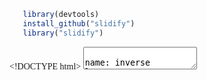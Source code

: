 <!--- chunk-label: R code (No Results in Document) -->
```r
   library(devtools)
   install_github("slidify")
   library("slidify")
```

<!DOCTYPE html>
<html>
   <head>
      <title>Iowa State Team 1 and 2 LOL</title>
      <meta http-equiv="Content-Type" content="text/html; charset=UTF-8"/>
      <meta name="keywords" content="dmc,data mining,dmc2015,intro"/>
      <meta name="description" content="Introduction to the 2015 Data Mining Cup"/>
      <script type="text/javascript" src="https://cdn.mathjax.org/mathjax/latest/MathJax.js?config=TeX-AMS-MML_HTMLorMML"> </script>
      <style type="text/css">
         @import url(https://fonts.googleapis.com/css?family=Droid+Serif:400,700,400italic);
         @import url(https://fonts.googleapis.com/css?family=Yanone+Kaffeesatz);
         @import url(https://fonts.googleapis.com/css?family=Ubuntu+Mono:400,700,400italic);

         body { 
            font-family: 'Droid Serif'; 
         }
         h1, h2, h3 {
            font-family: 'Yanone Kaffeesatz';
            font-weight: 400;
            margin-bottom: 0;
         }

         .remark-slide-content h1 { font-size: 3em; }
         .remark-slide-content h2 { font-size: 2em; }
         .remark-slide-content h3 { font-size: 1.6em; }
         .footnote {
            position: absolute;
            bottom: 3em;
         }
         li p { line-height: 1.25em; }
            .red { color: #fa0000; }
            .bgcol { color: #333333; }
            .large { font-size: 2em; }
            a, a > code {
            color: rgb(249, 38, 114);
            text-decoration: none;
         }
         /* Styling for Template:Quote */
         blockquote.templatequote {
           margin-top: 0;
         }
         blockquote.templatequote div.templatequotecite {
             line-height: 1.5em;
              /* @noflip */
              text-align: left;
              /* @noflip */
              padding-left: 1.6em;
              margin-top: 0;
         }
         /* ISU colors:
            red = 333333
            yellow = ffcc66
         */
         table {
            width: 10%;
            border-collapse: collapse;
            border-color: #333333;
            padding: 10px;
            }
         th {
            background-color: #333333;
            color: #777872;
            font-size: .6em;
         }
         td {
            text-align: right;
            font-size: .6em;
         }
         table
         code {
            -moz-border-radius: 5px;
            -web-border-radius: 5px;
            background: #e7e8e2;
            border-radius: 5px;
         }
         .remark-container {
            background-color: bgcol;
         }
         .remark-code, .remark-inline-code { font-family: 'Ubuntu Mono'; }
         .remark-code-line-highlighted     { background-color: #373832; }
         .pull-left {
            float: left;
            width: 47%;
         }
         .pull-right {
            float: right;
            width: 47%;
         }
         .pull-right ~ p {
            clear: both;
         }
         #slideshow .slide .content code {
            font-size: 0.8em;
         }
         #slideshow .slide .content pre code {
            font-size: 0.9em;
            padding: 15px;
         }
         .inverse {
            background: #333333;
            color: #777872;
            text-shadow: 0 0 20px #333;
         }
         .inverse h1, .inverse h2 {
            color: #f3f3f3;
            line-height: 0.8em;
         }
         /* Slide-specific styling */
         #slide-inverse .footnote {
            bottom: 12px;
            left: 20px;
         }
         #slide-how .slides {
            font-size: 0.9em;
            position: absolute;
            top:  151px;
            right: 140px;
         }
         #slide-how .slides h3 {
            margin-top: 0.2em;
         }
         #slide-how .slides .first, #slide-how .slides .second {
            padding: 1px 20px;
            height: 90px;
            width: 120px;
            -moz-box-shadow: 0 0 10px #777;
            -webkit-box-shadow: 0 0 10px #777;
            box-shadow: 0 0 10px #777;
         }
         #slide-how .slides .first {
            background: #fff;
            position: absolute;
            top: 20%;
            left: 20%;
            z-index: 1;
         }
         #slide-how .slides .second {
            position: relative;
            background: #fff;
            z-index: 0;
         }

         /* Two-column layout */
         .left-column {
            color: #777;
            width: 20%;
            height: 92%;
            float: left;
         }
         .left-column h2:last-of-type, .left-column h3:last-child {
            color: #000;
         }
         .right-column {
            width: 75%;
            float: right;
            padding-top: 1em;
         }
      </style>
   </head>
   <body>
   <textarea id="source">

name: inverse
layout: true
class: center, middle, inverse
---
# 
# Our 2015 Data Mining Cup Solution
## Iowa State University Team 1
### or
### How I Learned to Stop Worrying and Love the Grind
---
#Iowa 
#Iowa State University
##and 
#Our Team
---
layout: false
.left-column[
  ## Iowa
  ### Where is Iowa
]
.right-column[

Because we know that this is an international audience, you might not all be familiar with the state of Iowa.
<center>
<img src="www/figs/iowa.jpeg>
</center>
]
---
layout: false
.left-column[
  ## Iowa
  ### Where is Iowa
  ### About Iowa
]
.right-column[

## Iowa is in America's Midwest

<center>
<img src="figs/iowa-skyline.jpg" alt="dmc logo" height="185"> 
</center>

-  The largest city, Des Moines, only has a population of about 600,000
-  The largest producer of corn, ethanol, and soybeans in the United States
-  There are more pigs than people in Iowa
-  It is named after the Iowa river which itself is named after the Native American "Ioway" tribe.
-  It is the birth place of the actor John Wayne (The Searchers, Red River, ...)
]
---
layout: false
.left-column[
  ## Iowa
  ### Where is Iowa
  ### About Iowa
  ## Iowa State
  ### The Stats Dept
]
.right-column[

<center>
<img src="./figs/american_football.jpg" alt="dmc logo" height="145"> 
</center>

-  First statistics course offered in 1915
-  Department established in 1947 (the first statistics department in the US)
-  Snedecor Hall built in 1953
]
---
layout: false
.left-column[
  ## Iowa
  ### Where is Iowa
  ### About Iowa
  ## Iowa State
  ### The Stats Dept
  ## Our Team
]
.right-column[
-  Great Teammates
<!--Pattern HTML-->
<div id="pattern" class="pattern">
   <ul>
      <li><a><img ../../team_pics/ian.jpeg alt="Team Captain"/></a></li>
      <li><a><img ../../team_pics/Meiling.jpg alt="Team Captain" /></a></li>
      <li><a><img ../../team_pics/Neo_Zhou.jpg alt="Team Captain" /></a></li>
      <li><a><img ../../team_pics/Ran.jpg alt="Team Captain" /></a></li>
      <li><a><img ../../team_pics/Sam_Benidt.jpg alt="Team Captain" /></a></li>
      <li><a><img ../../team_pics/Weicheng.JPG alt="Team Captain" /></a></li>
      <li><a><img ../../team_pics/Yaxun Sun.jpg alt="Team Captain" /></a></li>
      <li><a><img ../../team_pics/Yet.JPG alt="Team Captain" /></a></li>
      <li><a><img ../../team_pics/Yihua.JPG alt="Team Captain" /></a></li>
   </ul>
</div>
<div id="pattern" class="pattern">
   <ul>
      <li><a href="#"><img ~/dmc2015/team_pics/alex.jpg alt="Team Captain" /></a></li>
      <li><a href="#"><img ~/dmc2015/team_pics/chen.jpeg alt="Team Captain" /></a></li>
      <li><a href="#"><img ~/dmc2015/team_pics/connorj.jpeg alt="Team Captain" /></a></li>
      <li><a href="#"><img ~/dmc2015/team_pics/guillermo.png alt="Team Captain" /></a></li>
      <li><a href="#"><img ~/dmc2015/team_pics/ian.jpeg alt="Team Captain" /></a></li>
      <li><a href="#"><img ~/dmc2015/team_pics/jsaporta.jpg alt="Team Captain" /></a></li>
      <li><a href="#"><img ~/dmc2015/team_pics/penglh.jpg alt="Team Captain" /></a></li>
      <li><a href="#"><img ~/dmc2015/team_pics/pete.jpg alt="Team Captain" /></a></li>
   </ul>
</div>
]
---
name: inverse
layout: true
class: center, middle, inverse
---
#Our Approach
---
name: inverse
layout: true
class: center, middle, inverse
---
#In The First 10 Days
---
layout: false
layout: false
.left-column[
  ## First Steps
  ### Find Structure
  ### Examine Error
]
.right-column[
# Dealing with Loss 

$$
\begin{align}
   E = \\sum\_\{i=1\}^\{n\}\\Biggl\[ & \\left\(\\frac\{u\_\{i\} - \\widehat\{u\}\_\{i\}\}\{\\frac\{1\}\{n\}\\sum\_\{i=1\}^\{n\}u\_\{i\}\}\\right\)^\{2\}  \\\\
   & + \\left\(\\frac\{v\_\{i\} - \\widehat\{v\}\_\{i\}\}\{\\frac\{1\}\{n\}\\sum\_\{i=1\}^\{n\}v\_\{i\}\}\\right\)^\{2\} + \\left\(\\frac\{w\_\{i\} - \\widehat\{w\}\_\{i\}\}\{\\frac\{1\}\{n\}\\sum\_\{i=1\}^\{n\}w\_\{i\}\}\\right\)^\{2\} + \\left\(\\frac\{b\_\{i\} - \\widehat\{b\}\_\{i\}\}\{\\frac\{1\}\{n\}\\sum\_\{i=1\}^\{n\}b\_\{i\}\}\\right\)^\{2\} \\Biggr\]
\end{align}
$$


Looking at this, we realized we needed to

-  Need to accurately predict coupon use
-  Need to accurately predict basket value
-  **and** accurately predict the weights
]
---
layout: false
#  Picture of early rec ~ early_shop and usage 
---
name: inverse
layout: true
class: center, middle, inverse
---
#And Then...
---
layout: false
---
#Nothing
We had nothing working for us at all
-  attempts to create some kind of base monetary value of coupons failed
-  attempts to fit a statistical model to user behavior failed
-  attempts to use "oddities" in the data failed
-  Too many categorical 
---
# Create new features
-  LLRs
-  tf-idf
---
# New features means new data divisions
-  Historical set 1 (desc. by Pete - mentioned by ian in background)
-  Historical set 3 (desc. by Ian - mentioned by Pete in background)
---
# Now features can be generated with ease
- LLRs on reward, user, ...
- LLRs on rewardXuser, ...
- LLRs on rewardXuserXbrand, ...
---
# Data Explosion! Thousands of features
- Hundreds of features based on LLRs and tf-idf
- Most features are only weakly related to response
- Needed an easy way to select strongest features.
---
# Feature Selection:
Iteratively run on subsets of data:
- random forest
- C5.0
- adaboost
- lasso
---
# Feature Selection:
- ~ 900-1000 columns in feature matrix.
- 305 from random forest
- 70 most important C5.0
- 38 from lasso
---
# Reduce features by selection
- Pete - lasso and crf to reduce number of features
---
      </textarea>
      <script>
         var slideshow = remark.create();
      </script>
      <script src="https://gnab.github.io/remark/downloads/remark-latest.min.js" type="text/javascript"></script>
      <script type="text/javascript">
         var hljs = remark.highlighter.engine;
      </script>
      <script src="./remark.language.js" type="text/javascript"></script>
      <script type="text/javascript">
         var slideshow = remark.create({
            highlightStyle: 'monokai',
            highlightLanguage: 'remark'
         }) ;
      </script>
   </body>
</html>
